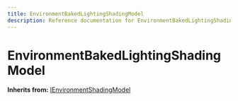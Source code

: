 ```yaml
---
title: EnvironmentBakedLightingShadingModel
description: Reference documentation for EnvironmentBakedLightingShadingModel meta class
---
```



# EnvironmentBakedLightingShadingModel

**Inherits from:** [IEnvironmentShadingModel](/classes/ienvironmentshadingmodel)

<ClassDetails file="/db/classes/EnvironmentBakedLightingShadingModel.2189f2cd012e.json" />
